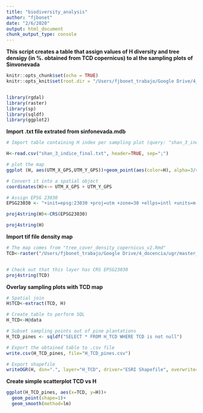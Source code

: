 ```yaml
---
title: "biodiversity_analysis"
author: "fjbonet"
date: "2/6/2020"
output: html_document
chunk_output_type: console
---
```


**This script creates a table that assign values of H diversity and tree densigy (in %. obtained from TCD copernicus) to al the sampling plots of Sinvonevada**
```r
knitr::opts_chunk$set(echo = TRUE)
knitr::opts_knit$set(root.dir = "/Users/fjbonet_trabajo/Google Drive/4_docencia/ugr/master_ugr_cons_bio/curso_2019_2020/ecoinf_2019_2020/material_2019_2020/07_biodiversidad/material_profes/geoinfo/mapa_biodiv_sinfonevada")


library(rgdal)
library(raster)
library(sp)
library(sqldf)
library(ggplot2)

```


**Import .txt file extrated from sinfonevada.mdb**
```r
# Import table containing H index per sampling plot (query: "shan_3_indice_final" )

H<-read.csv("shan_3_indice_final.txt", header=TRUE, sep=";")

# plot the map
ggplot (H, aes(UTM_X_GPS,UTM_Y_GPS))+geom_point(aes(color=H), alpha=3/4)+ggtitle("H index")+coord_equal()+theme_bw()

# Convert it into a spatial object
coordinates(H)<-~ UTM_X_GPS + UTM_Y_GPS

# Assign EPSG 23030
EPSG23030 <- "+init=epsg:23030 +proj=utm +zone=30 +ellps=intl +units=m +no_defs"

proj4string(H)<-CRS(EPSG23030)

proj4string(H)
```

**Import tif file density map**
```r

# The map comes from "tree_cover_density_copernicus_v2.Rmd"
TCD<-raster("/Users/fjbonet_trabajo/Google Drive/4_docencia/ugr/master_ugr_cons_bio/curso_2019_2020/ecoinf_2019_2020/material_2019_2020/04_densidad_pinares/material_profes/tree_cover_density_copernicus/TCD_FTY_E30N10/TCD_pines.tif")


# Check out that this layer has CRS EPSG23030
proj4string(TCD)

```


**Overlay sampling plots with TCD map**
```r

# Spatial join 
H$TCD<-extract(TCD, H)

# Create table to perform SQL
H_TCD<-H@data

# Subset sampling points out of pine plantations
H_TCD_pines <- sqldf("SELECT * FROM H_TCD WHERE TCD is not null")

# Export the obtained table to .csv file
write.csv(H_TCD_pines, file="H_TCD_pines.csv")

# Export shapefile
writeOGR(H, dsn=".", layer="H_TCD", driver="ESRI Shapefile", overwrite=TRUE )


```

**Create simple scatterplot TCD vs H**
```r
ggplot(H_TCD_pines, aes(x=TCD, y=H))+
  geom_point(shape=1)+
  geom_smooth(method=lm)
```

